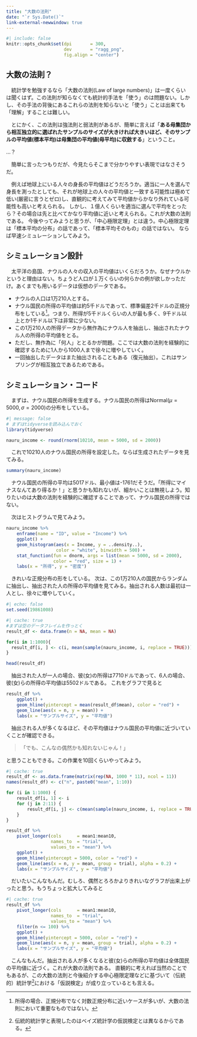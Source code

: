 ```yaml
---
title: "大数の法則"
date: "`r Sys.Date()`"
link-external-newwindow: true
---
```


```r
#| include: false
knitr::opts_chunk$set(dpi       = 300,
                      dev       = "ragg_png",
                      fig.align = "center")
```

## 大数の法則？

　統計学を勉強するなら「大数の法則(Law of large numbers)」は一度くらいは聞くはず。この法則が知らなくても統計的手法を「使う」のは問題ない。しかし、その手法の背後にあるこれらの法則を知らないと「使う」ことは出来ても「理解」することは難しい。

　とにかく、この法則は強法則と弱法則があるが、簡単に言えば「**ある母集団から相互独立的に選ばれたサンプルのサイズが大きければ大きいほど、そのサンプルの平均値(標本平均)は母集団の平均値(母平均)に収斂する**」ということ。

...？

　簡単に言ったつもりだが、今見たらそこまで分かりやすい表現ではなさそうだ。

　例えば地球上にいる人々の身長の平均値はどうだろうか。適当に一人を選んで身長を測ったとしても、それが地球上の人々の平均値と一致する可能性は極めて低い(厳密に言うとゼロ)し、直観的に考えてみて平均値からかなり外れている可能性も高いと考えられる。 しかし、１億人くらいを適当に選んで平均をとったら？その場合は先と比べてかなり平均値に近いと考えられる。これが大数の法則である。 今後やってみようと思うが、「中心極限定理」とは違う。中心極限定理は「標本平均の分布」の話であって、「標本平均そのもの」の話ではない。 ならば早速シミュレーションしてみよう。

## シミュレーション設計

　太平洋の島国、ナウルの人々の収入の平均値はいくらだろうか。なぜナウルかというと理由はない。ちょうど人口が１万くらいの何らかの例が欲しかっただけ。あくまでも用いるデータは仮想のデータである。

* ナウルの人口は1万210人とする。
* ナウル国民の所得の平均値は約5千ドルであって、標準偏差2千ドルの正規分布をしている[^income]。つまり、所得が5千ドルくらいの人が最も多く、9千ドル以上とか1千ドル以下は非常に少ない。
* この1万210人の所得データから無作為にナウル人を抽出し、抽出されたナウル人の所得の平均値をとる。
* ただし、無作為に「何人」ととるかが問題。ここでは大数の法則を経験的に確認するために1人から1000人まで徐々に増やしていく。
* 一回抽出したデータはまた抽出されることもある（復元抽出）。これはサンプリングが相互独立であるためである。

[^income]: 所得の場合、正規分布でなく対数正規分布に近いケースが多いが、大数の法則において重要なものではない。

## シミュレーション・コード

　まずは、ナウル国民の所得を生成する。ナウル国民の所得は$\text{Normal}(\mu = 5000, \sigma = 2000)$の分布をしている。

```r
#| message: false
# まずはtidyverseを読み込んでおく
library(tidyverse)

nauru_income <- round(rnorm(10210, mean = 5000, sd = 2000))
```

　これで10210人のナウル国民の所得を設定した。ならば生成されたデータを見てみる。

```r
summary(nauru_income)
```

　ナウル国民の所得の平均は5017ドル、最小値は-1761だそうだ。「所得にマイナスなんてあり得るか！」と思うかも知れないが、細かいことは無視しよう。知りたいのは大数の法則を経験的に確認することであって、ナウル国民の所得ではない。

　次はヒストグラムで見てみよう。

```r
nauru_income %>%
    enframe(name = "ID", value = "Income") %>%
    ggplot() + 
    geom_histogram(aes(x = Income, y = ..density..),
                   color = "white", binwidth = 500) +
    stat_function(fun = dnorm, args = list(mean = 5000, sd = 2000),
                  color = "red", size = 1) +
    labs(x = "所得", y = "密度")
```

　きれいな正規分布の形をしている。 次は、この1万210人の国民からランダムに抽出し、抽出された人の所得の平均値を見てみる。抽出される人数は最初は一人とし、徐々に増やしていく。

```r
#| echo: false
set.seed(19861008)
```

```r
#| cache: true
#まずは空のデータフレイムを作っとく
result_df <- data.frame(n = NA, mean = NA) 

for(i in 1:1000){
  result_df[i, ] <- c(i, mean(sample(nauru_income, i, replace = TRUE)))
}
```

```r
head(result_df)
```

　抽出された人が一人の場合、彼(女)の所得は7710ドルであって、6人の場合、彼(女)らの所得の平均値は5502ドルである。 これをグラフで見ると

```r
result_df %>%
    ggplot() + 
    geom_hline(yintercept = mean(result_df$mean), color = "red") +
    geom_line(aes(x = n, y = mean)) +
    labs(x = "サンプルサイズ", y = "平均値")
```

　抽出される人が多くなるほど、その平均値はナウル国民の平均値に近づいていくことが確認できる。

>「でも、こんなの偶然かも知れないじゃん！」

と思うこともできる。この作業を10回くらいやってみよう。

```r
#| cache: true
result_df <- as.data.frame(matrix(rep(NA, 1000 * 11), ncol = 11))
names(result_df) <- c("n", paste0("mean", 1:10))

for (i in 1:1000) {
    result_df[i, 1] <- i
    for (j in 2:11) {
        result_df[i, j] <- c(mean(sample(nauru_income, i, replace = TRUE)))   
    }
}

result_df %>%
    pivot_longer(cols      = mean1:mean10,
                 names_to  = "trial",
                 values_to = "mean") %>%
    ggplot() +
    geom_hline(yintercept = 5000, color = "red") +
    geom_line(aes(x = n, y = mean, group = trial), alpha = 0.2) +
    labs(x = "サンプルサイズ", y = "平均値")
```

　だいたいこんなもんだ。むしろ、偶然とろろかよりきれいなグラフが出来上がったと思う。もうちょっと拡大してみると

```r
#| cache: true
result_df %>%
    pivot_longer(cols      = mean1:mean10,
                 names_to  = "trial",
                 values_to = "mean") %>%
    filter(n <= 100) %>%
    ggplot() +
    geom_hline(yintercept = 5000, color = "red") +
    geom_line(aes(x = n, y = mean, group = trial), alpha = 0.2) +
    labs(x = "サンプルサイズ", y = "平均値")
```

　こんなもんだ。抽出される人が多くなると彼(女)らの所得の平均値は全体国民の平均値に近づく。これが大数の法則である。 直観的に考えれば当然のことでもあるが、この大数の法則と今後紹介する中心極限定理などに基づいて（伝統的）統計学[^test]における「仮説検定」が成り立っているとも言える。

[^test]: 伝統的統計学と表現したのはベイズ統計学の仮説検定とは異なるからである。